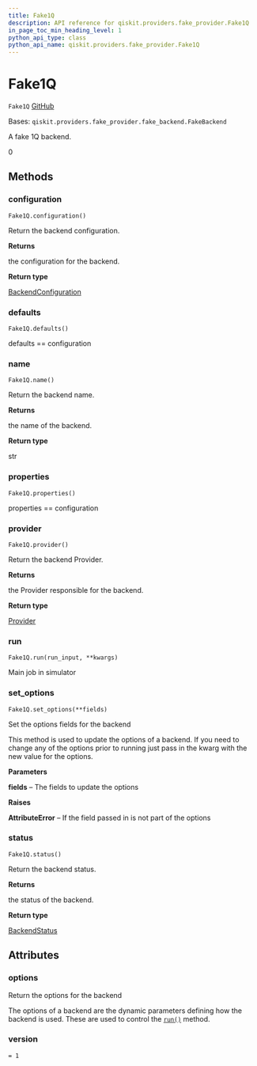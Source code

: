 ```yaml
---
title: Fake1Q
description: API reference for qiskit.providers.fake_provider.Fake1Q
in_page_toc_min_heading_level: 1
python_api_type: class
python_api_name: qiskit.providers.fake_provider.Fake1Q
---
```


# Fake1Q

<span id="qiskit.providers.fake_provider.Fake1Q" />

`Fake1Q` [GitHub](https://github.com/qiskit/qiskit/tree/stable/0.22/qiskit/providers/fake_provider/fake_1q.py "view source code")

Bases: `qiskit.providers.fake_provider.fake_backend.FakeBackend`

A fake 1Q backend.

0

## Methods

### configuration

<span id="qiskit.providers.fake_provider.Fake1Q.configuration" />

`Fake1Q.configuration()`

Return the backend configuration.

**Returns**

the configuration for the backend.

**Return type**

[BackendConfiguration](qiskit.providers.models.BackendConfiguration "qiskit.providers.models.BackendConfiguration")

### defaults

<span id="qiskit.providers.fake_provider.Fake1Q.defaults" />

`Fake1Q.defaults()`

defaults == configuration

### name

<span id="qiskit.providers.fake_provider.Fake1Q.name" />

`Fake1Q.name()`

Return the backend name.

**Returns**

the name of the backend.

**Return type**

str

### properties

<span id="qiskit.providers.fake_provider.Fake1Q.properties" />

`Fake1Q.properties()`

properties == configuration

### provider

<span id="qiskit.providers.fake_provider.Fake1Q.provider" />

`Fake1Q.provider()`

Return the backend Provider.

**Returns**

the Provider responsible for the backend.

**Return type**

[Provider](qiskit.providers.Provider "qiskit.providers.Provider")

### run

<span id="qiskit.providers.fake_provider.Fake1Q.run" />

`Fake1Q.run(run_input, **kwargs)`

Main job in simulator

### set\_options

<span id="qiskit.providers.fake_provider.Fake1Q.set_options" />

`Fake1Q.set_options(**fields)`

Set the options fields for the backend

This method is used to update the options of a backend. If you need to change any of the options prior to running just pass in the kwarg with the new value for the options.

**Parameters**

**fields** – The fields to update the options

**Raises**

**AttributeError** – If the field passed in is not part of the options

### status

<span id="qiskit.providers.fake_provider.Fake1Q.status" />

`Fake1Q.status()`

Return the backend status.

**Returns**

the status of the backend.

**Return type**

[BackendStatus](qiskit.providers.models.BackendStatus "qiskit.providers.models.BackendStatus")

## Attributes

<span id="qiskit.providers.fake_provider.Fake1Q.options" />

### options

Return the options for the backend

The options of a backend are the dynamic parameters defining how the backend is used. These are used to control the [`run()`](qiskit.providers.fake_provider.Fake1Q#run "qiskit.providers.fake_provider.Fake1Q.run") method.

<span id="qiskit.providers.fake_provider.Fake1Q.version" />

### version

`= 1`

